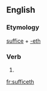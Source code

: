 ==English==

===Etymology===
[[suffice]] + [[-eth]]

===Verb===
{{en-verb form}}

# {{en-archaic third-person singular of|suffice}}

[[fr:sufficeth]]